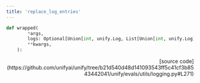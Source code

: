 ```yaml
---
title: 'replace_log_entries'
---
```


```python
def wrapped(
        *args,
        logs: Optional[Union[int, unify.Log, List[Union[int, unify.Log]]]] = None,
        **kwargs,
    ):
```

<p align="right">[source code](https://github.com/unifyai/unify/tree/b21d540d48d141093543ff5c41cf3b8543442041/unify/evals/utils/logging.py#L271)</p>

